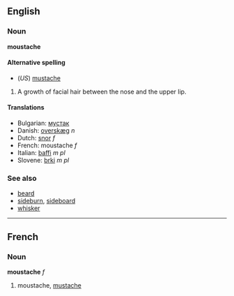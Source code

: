 ==English==
===Noun===
'''moustache'''

====Alternative spelling====
*(''US'') [[mustache]]

#A growth of facial hair between the nose and the upper lip.

====Translations====
*Bulgarian: [[мустак]]
*Danish: [[overskæg]] ''n''
*Dutch: [[snor]] ''f''
*French: moustache ''f''
*Italian: [[baffi]] ''m pl''
*Slovene: [[brki]] ''m pl''

===See also===
*[[beard]]
*[[sideburn]], [[sideboard]]
*[[whisker]]

----

==French==
===Noun===
'''moustache''' ''f''

# moustache, [[mustache]]
